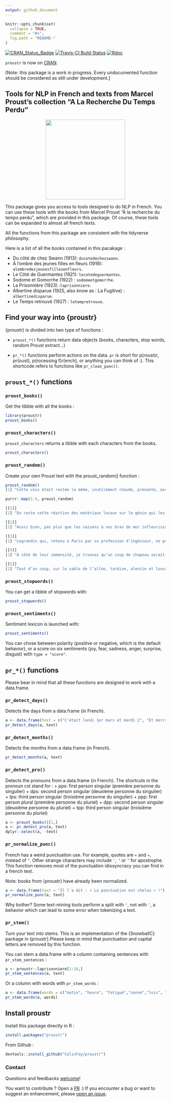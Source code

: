 ```yaml
---
output: github_document
---
```


<!-- README.md is generated from README.Rmd. Please edit that file -->

```r
knitr::opts_chunk$set(
  collapse = TRUE,
  comment = "#>",
  fig.path = "README-"
)
```

[![CRAN_Status_Badge](http://www.r-pkg.org/badges/version/proustr)](https://cran.r-project.org/package=proustr) [![Travis-CI Build Status](https://travis-ci.org/ColinFay/proustr.svg?branch=master)](https://travis-ci.org/ColinFay/proustr) [![Rdoc](http://www.rdocumentation.org/badges/version/proustr)](http://www.rdocumentation.org/packages/proustr)

`proustr` is now on [CRAN](https://cran.r-project.org/web/packages/proustr/index.html). 

[Note: this package is a work in progress. Every undocumented function should be considered as still under development.]

## Tools for NLP in French and texts from Marcel Proust's collection "A La Recherche Du Temps Perdu"

<p align = "center"><img src="https://github.com/ColinFay/proustr/blob/master/proustr_hex.png?raw=true" width = "250"></p>

This package gives you access to tools designed to do NLP in French. You can use these tools with the books from Marcel Proust "À la recherche du temps perdu", which are provided in this package. Of course, these tools can be expanded to almost all french texts. 

All the functions from this package are consistent with the tidyverse philosophy. 

Here is a list of all the books contained in this pacakage : 

+ Du côté de chez Swann (1913): `ducotedechezswann`. 
+ À l'ombre des jeunes filles en fleurs (1919): `alombredesjeunesfillesenfleurs`.
+ Le Côté de Guermantes (1921): `lecotedeguermantes`.
+ Sodome et Gomorrhe (1922) : `sodomeetgomorrhe`.
+ La Prisonnière (1923) :`laprisonniere`.
+ Albertine disparue (1925, also know as : La Fugitive) : `albertinedisparue`.
+ Le Temps retrouvé (1927) : `letempretrouve`.

## Find your way into {proustr}

{proustr} is divided into two type of functions : 

+ `proust_*()` functions return data objects (books, characters, stop words, random Proust extract...)

+ `pr_*()` functions perform actions on the data. `pr` is short for p(roust)r, pr(oust), p(rocessing f)r(ench), or anything you can think of :). This shortcode refers to functions like `pr_clean_punc()`.

## `proust_*()` functions

### `proust_books()` 

Get the tibble with all the books : 

```r
library(proustr)
proust_books()
```

### `proust_characters()`

`proust_characters` returns a tibble with each characters from the books. 

```r
proust_characters()
```

### `proust_random()` 

Create your own Proust text with the proust_random() function : 

```r
proust_random()
[1] "Cette voix était restée la même, inutilement chaude, prenante, avec un rien d’accent anglais."

purrr::map(1:5, proust_random)

[[1]]
[1] "Du reste cette réaction des matériaux locaux sur le génie qui les utilise et à qui elle donne plus de verdeur ne rend pas l’œuvre moins individuelle, et que ce soit celle d’un architecte, d’un ébéniste, ou d’un musicien, elle ne reflète pas moins minutieusement les traits les plus subtils de la personnalité de l’artiste, parce qu’il a été forcé de travailler dans la pierre meulière de Senlis ou le grès rouge de Strasbourg, qu’il a respecté les nœuds particuliers au frêne, qu’il a tenu compte dans son écriture des ressources et des limites, de la sonorité, des possibilités, de la flûte ou de l’alto."

[[2]]
[1] "Aussi bien, pas plus que les saisons à ses bras de mer infleurissables, les modernes années n’apportent de changement à la cité gothique ; je le savais, je ne pouvais l’imaginer, mais voilà ce que je voulais contempler, de ce même désir qui jadis, quand j’étais enfant, dans l’ardeur même du départ, avait brisé en moi la force de partir ; je voulais me trouver face à face avec mes imaginations vénitiennes ; voir comment cette mer divisée enserrait de ses méandres, comme les replis du fleuve Océan, une civilisation urbaine et raffinée, mais qui, isolée par leur ceinture azurée, s’était développée à part, avait eu à part ses écoles de peinture et d’architecture ; admirer ce jardin fabuleux de fruits et d’oiseaux de pierre de couleur, fleuri au milieu de la mer, qui venait le rafraîchir, frappait de son flux le fût des colonnes et, sur le puissant relief des chapiteaux, comme un regard de sombre azur qui veille dans l’ombre, posait par taches et fait remuer perpétuellement la lumière. Ne doutant pas que ce fût pour montrer qu’ils n’étaient pas intimidés par les titres, elle souhaitait d’imiter leur fierté, mais n’avait pas bien saisi par quelle forme grammaticale elle se traduisait."

[[3]]
[1] "Legrandin qui, retenu à Paris par sa profession d’ingénieur, ne pouvait, en dehors des grandes vacances, venir à sa propriété de Combray que du samedi soir au lundi matin. » Il avait bien pensé dans sa tendresse paternelle et pour émouvoir son fils à faire venir  l’instrument. Il me parla de la grande chaleur qu’il faisait ces jours-ci, mais, bien qu’il fût lettré et eût pu s’exprimer en bon français, il me dit : « Vous ne souffrez pas de cette hyperthermie ?"

[[4]]
[1] "À côté de leur immensité, je trouvai qu’un coup de chapeau serait mesquin et pourrait faire supposer à mon oncle que je ne me croyais pas tenu envers lui à plus qu’à une banale politesse. Comme ce n’était pas un lundi, nous ne savions pas si nous trouverions Mme Verdurin, car sauf ce jour-là, où elle recevait, il était imprudent d’aller la voir à l’improviste. Les mêmes noms de lieux, si troublants pour moi jadis que le simple Annuaire des Châteaux, feuilleté au chapitre du département de la Manche, me causait autant d’émotion que l’Indicateur des chemins de fer, m’étaient devenus si familiers que cet indicateur même, j’aurais pu le consulter, à la page Balbec-Douville par Doncières, avec la même heureuse tranquillité qu’un dictionnaire d’adresses. » Et elle dit à son institutrice de se dépêcher. — Mais, lui dis-je, est-ce que cela n’ennuie pas votre père ? — Pas le moins du monde. — Cependant, il avait peur que cela ne semble bizarre à cause de cet anniversaire. — Qu’est-ce que cela peut me faire ce que les autres pensent ?"

[[5]]
[1] "Tout d’un coup, sur le sable de l’allée, tardive, alentie et luxuriante comme la plus belle fleur et qui ne s’ouvrirait qu’à midi, Mme Swann apparaissait, épanouissant autour d’elle une toilette toujours différente mais que je me rappelle surtout mauve ; puis elle hissait et déployait sur un long pédoncule, au moment de sa plus complète irradiation, le pavillon de soie d’une large ombrelle de la même nuance que l’effeuillaison des pétales de sa robe. Comment ? Derrière la barrière parfumée que lui faisait la beauté choisie, il était isolé au milieu d’un salon comme au milieu d’une salle de spectacle dans une loge et, quand on venait le saluer, au travers pour ainsi dire de la beauté de sa compagne, il était excusable de répondre fort brièvement et sans s’interrompre de parler à une femme. Elle et son mari furent, d’ailleurs, ainsi que le prince d’Agrigente, invités à ce dîner, que Mme Bontemps et Cottard eurent deux manières de raconter, selon les personnes à qui ils s’adressaient. Huit jours avant les Rogations !"
```

### `proust_stopwords()`

You can get a tibble of stopwords with: 

```r
proust_stopwords()
```

### `proust_sentiments()`

Sentiment lexicon is launched with: 

```r
proust_sentiments()
```

You can chose between polarity (positive or negative, which is the default behavior), or a score on six sentiments (joy, fear, sadness, anger, surprise, disgust) with `type = "score"`.

## `pr_*()` functions

Please bear in mind that all these functions are designed to work with a data.frame.

### `pr_detect_days()`

Detects the days from a data.frame (in French).

```r
a <- data.frame(text = c("C'était lundi 1er mars et mardi 2", "Et mercredi 3", "Il est revenu jeudi."))
pr_detect_days(a, text)
```

### `pr_detect_months()`

Detects the months from a data.frame (in French).

```r
pr_detect_months(a, text)
```

### `pr_detect_pro()`

Detects the pronouns from a data.frame (in French). The shortcuts in the pronoun col stand for : 
+ pps: first person singular (première personne du singulier)
+ dps: second person singular (deuxième personne du singulier)
+ tps: third person singular (troisième personne du singulier)
+ ppp: first person plural (première personne du pluriel)
+ dpp: second person singular (deuxième personne du pluriel)
+ tpp: third person singular (troisième personne du pluriel)

```r
a <- proust_books()[1,]
a <- pr_detect_pro(a, text)
dplyr::select(a, -text)
```


### `pr_normalize_punc()`

French has a weird punctuation use. For example, quotes are `«` and `»`, instead of `"`. Other strange characters may include `՚`,`︐` or `’` for apostrophe. This function removes most of the punctuation idiosyncracy you can find in a french text. 

Note: books from {proustr} have already been normalized.

```r
a <- data.frame(text = "Il l՚a dit : « La ponctuation est chelou » !")
pr_normalize_punc(a, text)
```

Why bother? Some text-mining tools perform a split with `'`, not with `՚`, a behavior which can lead to some error when tokenizing a text.  

### `pr_stem()`

Turn your text into stems. This is an implementation of the {SnowballC} package in {proustr}.Please keep in mind that punctuation and capital letters are removed by this function.

You can stem a data.frame with a column containing sentences with `pr_stem_sentences` : 

```r
a <- proustr::laprisonniere[1:10,]
pr_stem_sentences(a, text)
```

Or a column with words with `pr_stem_words` : 

```r
a <- data.frame(words = c("matin", "heure", "fatigué","sonné","lois", "tests","fusionner"))
pr_stem_words(a, words)
```


## Install proustr

Install this package directly in R : 

```r
install.packages("proustr")
```

From Github :

```r
devtools::install_github("ColinFay/proustr")
```

### Contact

Questions and feedbacks [welcome](mailto:contact@colinfay.me)!

You want to contribute ? Open a [PR](https://github.com/ColinFay/proustr/pulls) :) If you encounter a bug or want to suggest an enhancement, please [open an issue](https://github.com/ColinFay/proustr/issues).

